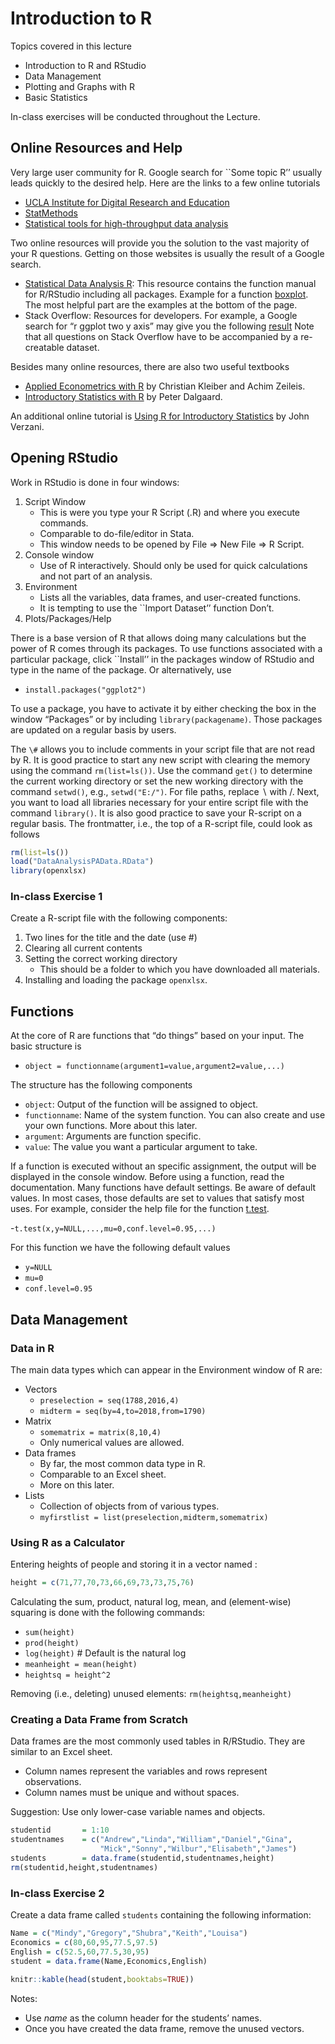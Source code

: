# Introduction to R
Topics covered in this lecture

- Introduction to R and RStudio
- Data Management
- Plotting and Graphs with R
- Basic Statistics

In-class exercises will be conducted throughout the Lecture.

## Online Resources and Help
Very large user community for R. Google search for ``Some topic R'' usually leads quickly to the desired help.
Here are the links to a few online tutorials

- [UCLA Institute for Digital Research and Education](http://stats.idre.ucla.edu/r/)
- [StatMethods](https://www.statmethods.net/)
- [Statistical tools for high-throughput data analysis](http://www.sthda.com/english/)

Two online resources will provide you the solution to the vast majority of your R questions. Getting on those websites is usually the result of a Google search.

- [Statistical Data Analysis R](https://stat.ethz.ch/R-manual/): This resource contains the function manual for R/RStudio including all packages. Example for a function [boxplot](https://stat.ethz.ch/R-manual/R-devel/library/graphics/html/boxplot.html). The most helpful part are the examples at the bottom of the page.
- Stack Overflow: Resources for developers. For example, a Google search for "r ggplot two y axis" may give you the following [result](https://stackoverflow.com/questions/3099219/plot-with-2-y-axes-one-y-axis-on-the-left-and-another-y-axis-on-the-right) Note that all questions on Stack Overflow have to be accompanied by a re-creatable dataset.

Besides many online resources, there are also two useful textbooks

- [Applied Econometrics with R](https://link.springer.com/book/10.1007/978-0-387-77318-6) by Christian Kleiber and Achim Zeileis.
- [Introductory Statistics with R](https://link.springer.com/book/10.1007/978-0-387-79054-1]) by Peter Dalgaard.

An additional online tutorial is [Using R for Introductory Statistics](https://cran.r-project.org/doc/contrib/Verzani-SimpleR.pdf]) by John Verzani.

## Opening RStudio
Work in RStudio is done in four windows:

1. Script Window
     - This is were you type your R Script (.R) and where you execute commands.
     - Comparable to do-file/editor in Stata.
     - This window needs to be opened by File $\Rightarrow$ New File $\Rightarrow$ R Script.
2. Console window
     - Use of R interactively. Should only be used for quick calculations and not part of an analysis.
3. Environment
     - Lists all the variables, data frames, and user-created functions.
     - It is tempting to use the ``Import Dataset'' function \dots Don't.
4. Plots/Packages/Help

There is a base version of R that allows doing many calculations but the power of R comes through its packages. To use functions associated with a particular package, click ``Install'' in the packages window of RStudio and type in the name of the package. Or alternatively, use

- `install.packages("ggplot2")`

To use a package, you have to activate it by either checking the box in the window "Packages" or by including `library(packagename)`. Those packages are updated on a regular basis by users.

The `\#` allows you to include comments in your script file that are not read by R. It is good practice to start any new script with clearing the memory using the command `rm(list=ls())`. Use the command `get()` to determine the current working directory or set the new working directory with the command `setwd()`, e.g., `setwd("E:/")`. For file paths, replace $\backslash$ with $/$. Next, you want to load all libraries necessary for your entire script file with the command `library()`. It is also good practice to save your R-script on a regular basis. The frontmatter, i.e., the top of a R-script file, could look as follows

```r
rm(list=ls())
load("DataAnalysisPAData.RData")
library(openxlsx)
```

### In-class Exercise 1
Create a R-script file with the following components:

1. Two lines for the title and the date (use \#)
2. Clearing all current contents
3. Setting the correct working directory
     - This should be a folder to which you have downloaded all materials.
4. Installing and loading the package `openxlsx`.

## Functions
At the core of R are functions that "do things" based on your input. The basic structure is

- `object = functionname(argument1=value,argument2=value,...)`

The structure has the following components

- `object`: Output of the function will be assigned to object.
- `functionname`: Name of the system function. You can also create and use your own functions. More about this later.
- `argument`: Arguments are function specific.
- `value`: The value you want a particular argument to take.

If a function is executed without an specific assignment, the output will be displayed in the console window. Before using a function, read the documentation. Many functions have default settings. Be aware of default values. In most cases, those defaults are set to values that satisfy most uses. For example, consider the help file for the function [t.test](https://stat.ethz.ch/R-manual/R-devel/library/stats/html/t.test.html). 

-`t.test(x,y=NULL,...,mu=0,conf.level=0.95,...)`

For this function we have the following default values

- `y=NULL`
- `mu=0`
- `conf.level=0.95`

## Data Management

### Data in R

The main data types which can appear in the Environment window of R are:

- Vectors
     - `preselection = seq(1788,2016,4)`
     - `midterm = seq(by=4,to=2018,from=1790)`
- Matrix
     - `somematrix = matrix(8,10,4)`
     - Only numerical values are allowed.
- Data frames
     - By far, the most common data type in R.
     - Comparable to an Excel sheet.
     - More on this later.
- Lists
     - Collection of objects from of various types.
     - `myfirstlist = list(preselection,midterm,somematrix)`

### Using R as a Calculator

Entering heights of people and storing it in a vector named \emph{height}:

```r
height = c(71,77,70,73,66,69,73,73,75,76)
```

Calculating the sum, product, natural log, mean, and (element-wise) squaring is done with the following commands:

- `sum(height)`
- `prod(height)`
- `log(height)` # Default is the natural log
- `meanheight = mean(height)`
- `heightsq = height^2`

Removing (i.e., deleting) unused elements: `rm(heightsq,meanheight)`

### Creating a Data Frame from Scratch
Data frames are the most commonly used tables in R/RStudio. They are similar to an Excel sheet.

- Column names represent the variables and rows represent observations.
- Column names must be unique and without spaces.

Suggestion: Use only lower-case variable names and objects.

```r
studentid       = 1:10
studentnames    = c("Andrew","Linda","William","Daniel","Gina",
                    "Mick","Sonny","Wilbur","Elisabeth","James")
students        = data.frame(studentid,studentnames,height)
rm(studentid,height,studentnames)
```

### In-class Exercise 2
Create a data frame called `students` containing the following information:

```r
Name = c("Mindy","Gregory","Shubra","Keith","Louisa")
Economics = c(80,60,95,77.5,97.5)
English = c(52.5,60,77.5,30,95)
student = data.frame(Name,Economics,English)
```

```r
knitr::kable(head(student,booktabs=TRUE))
```

Notes:

- Use $name$ as the column header for the students' names.
- Once you have created the data frame, remove the unused vectors.
